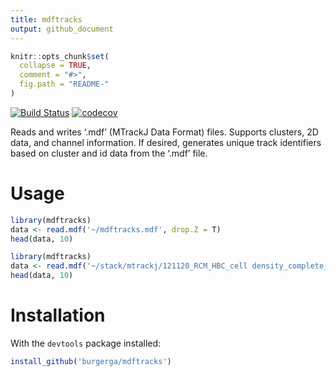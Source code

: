 ```yaml
---
title: mdftracks
output: github_document
---
```


<!-- README.md is generated from README.Rmd. Please edit that file -->

```r
knitr::opts_chunk$set(
  collapse = TRUE,
  comment = "#>",
  fig.path = "README-"
)
```

[![Build Status](https://travis-ci.org/burgerga/mdftracks.svg?branch=master)](https://travis-ci.org/burgerga/mdftracks)
[![codecov](https://codecov.io/gh/burgerga/mdftracks/branch/master/graph/badge.svg)](https://codecov.io/gh/burgerga/mdftracks)


Reads and writes '.mdf' (MTrackJ Data Format) files. Supports clusters, 2D data, 
and channel information. If desired, generates unique track identifiers based on 
cluster and id data from the '.mdf' file.

# Usage

```r
library(mdftracks)
data <- read.mdf('~/mdftracks.mdf', drop.Z = T)
head(data, 10)
```

```r
library(mdftracks)
data <- read.mdf('~/stack/mtrackj/121120_RCM_HBC_cell density_complete_p04.mdf', drop.Z = T)
head(data, 10)
```

# Installation

With the `devtools` package installed:

```r
install_github('burgerga/mdftracks')
```
